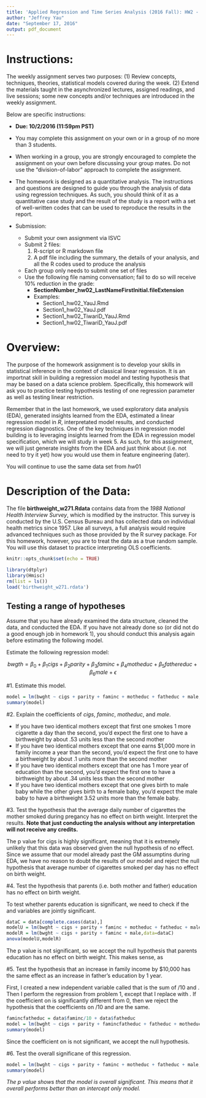```yaml
---
title: 'Applied Regression and Time Series Analysis (2016 Fall): HW2 - Week 4'
author: "Jeffrey Yau"
date: "September 17, 2016"
output: pdf_document
---
```


# Instructions:
The weekly assignment serves two purposes: (1) Review concepts, techniques, theories, statistical models covered during the week. (2) Extend the materials taught in the asynchronized lectures, assigned readings, and live sessions; some new concepts and/or techniques are introduced in the weekly assignment.  

Below are specific instructions:

* $\textbf{Due: 10/2/2016 (11:59pm PST)}$

* You may complete this assignment on your own or in a group of no more than $3$ students.

* When working in a group, you are strongly encouraged to complete the assignment on your own before discussing your group mates. Do not use the "division-of-labor" approach to complete the assignment.

* The homework is designed as a quantitative analysis. The instructions and questions are designed to guide you through the analysis of data using regression techniques. As such, you should think of it as a quantitative case study and the result of the study is a report with a set of well-written codes that can be used to reproduce the results in the report.

* Submission:
    * Submit your own assignment via ISVC
    * Submit 2 files:
        1. R-script or R markdown file
        2. A pdf file including the summary, the details of your analysis, and all the R codes used to produce the analysis
    * Each group only needs to submit one set of files
    * Use the following file naming convensation; fail to do so will receive 10% reduction in the grade:
        * $\textbf{SectionNumber\_hw02\_LastNameFirstInitial.fileExtension}$
        * Examples: 
            * Section1\_hw02_YauJ.Rmd
            * Section1\_hw02_YauJ.pdf
            * Section1\_hw02_TiwariD_YauJ.Rmd
            * Section1\_hw02_TiwariD_YauJ.pdf

# Overview:
The purpose of the homework assignment is to develop your skills in statistical inference in the context of classical linear regression. It is an importnat skill in building a regression model and testing hypothesis that may be based on a data science problem. Specifically, this homework will ask you to practice testing hypothesis testing of one regression parameter as well as testing linear restriction.

Remember that in the last homework, we used exploratory data analysis (EDA), generated insights learned from the EDA, estimated a linear regression model in $R$, interpretated model results, and conducted regression diagnostics. One of the key techniques in regression model building is to leveraging insights learned from the EDA in regression model specification, which we will study in week 5. As such, for this assignment, we will just generate insights from the EDA and just think about (i.e. not need to try it yet) how you would use them in feature engineering (later).

You will continue to use the same data set from $hw01$

# Description of the Data:
The file $\textbf{birthweight\_w271.Rdata}$ contains data from the $\textit{1988 National Health Interview Survey}$, which is modified by the instructor.  This survey is conducted by the U.S. Census Bureau and has collected data on individual health metrics since 1957.  Like all surveys, a full analysis would require advanced techniques such as those provided by the R survey package.  For this homework, however, you are to treat the data as a true random sample.  You will use this dataset to practice interpreting OLS coefficients.

```r
knitr::opts_chunk$set(echo = TRUE)

library(dtplyr)
library(Hmisc)
rm(list = ls())
load('birthweight_w271.rdata')

```


## Testing a range of hypotheses

Assume that you have already examined the data structure, cleaned the data, and conducted the EDA. If you have not already done so (or did not do a good enough job in homework 1), you should conduct this analysis again before estimating the following model.

Estimate the following regression model:

$$ bwgth = \beta_0 + \beta_1 cigs + \beta_2 parity + \beta_3 faminc + \beta_4 motheduc + \beta_5 fathereduc + \beta_6 male + \epsilon $$

#1. Estimate this model.
 
```r
model = lm(bwght ~ cigs + parity + faminc + motheduc + fatheduc + male,data=data)
summary(model)
```
 
 
#2. Explain the coefficients of $\textit{cigs}$, $\textit{faminc}$, $\textit{motheduc}$, and $\textit{male}$.

* If you have two identical mothers except that first one smokes 1 more cigarette a day than the second, you'd expect the first one to have a birthweight by about .53 units less than the second mother
* If you have two identical mothers except that one earns \$1,000 more in family income a year than the second, you'd expect the first one to have a birthweight by about .1 units more than the second mother
* If you have two identical mothers except that one has 1 more year of education than the second, you'd expect the first one to have a birthweight by about .34 units less than the second mother
* If you have two identical mothers except that one gives birth to male baby while the other gives birth to a female baby, you'd expect the male baby to have a birthweight 3.52 units more than the female baby.

#3. Test the hypothesis that the average daily number of cigarettes the mother smoked during pregancy has no effect on birth weight. Interpret the results. $\textbf{Note that just conducting the analysis without any interpretation will not receive any credits.}$

The p value for cigs is highly significant, meaning that it is extremely unlikely that this data was observed given the null hypothesis of no effect.  Since we assume that our model already past the GM assumptins during EDA, we have no reason to doubt the results of our model and reject the null hypothesis that average number of cigarettes smoked per day has no effect on birth weight.

#4. Test the hypothesis that parents (i.e. both mother and father) education has no effect on birth weight.

To test whether parents education is significant, we need to check if the \textit{motheduc} and \textit{fatheduc} variables are jointly significant.

```r
dataC = data[complete.cases(data),]
modelU = lm(bwght ~ cigs + parity + faminc + motheduc + fatheduc + male,data=dataC)
modelR = lm(bwght ~ cigs + parity + faminc + male,data=dataC)
anova(modelU,modelR)
```
 
The p value is not significant, so we accept the null hypothesis that parents education has no effect on birth weight.  This makes sense, as 


#5. Test the hypothesis that an increase in family income by \$10,000 has the same effect as an increase in father's education by 1 year.

First, I created a new independent variable called \textit{famincfatheduc} that is the sum of  \textit{faminc}/10 and \textit{fatheduc}.  Then I perform the regression from problem 1, except that I replace \textit{faminc} with \textit{famincfatheduc}.  If the coefficient on \textit{fatheduc} is significantly different from 0, then we reject the hypothesis that the coefficients on \textit{faminc}/10 and \textit{fatheduc} are the same. 

```r
famincfatheduc = data$faminc/10 + data$fatheduc
model = lm(bwght ~ cigs + parity + famincfatheduc + fatheduc + motheduc + male,data=data)
summary(model)
```
 
Since the coefficient on \textit{fatheduc} is not significant, we accept the null hypothesis.

#6. Test the overall significane of this regression.

```r
model = lm(bwght ~ cigs + parity + faminc + motheduc + fatheduc + male,data=data)
summary(model)
```
 
*The p value shows that the model is overall significant.  This means that it overall performs better than an intercept only model.*